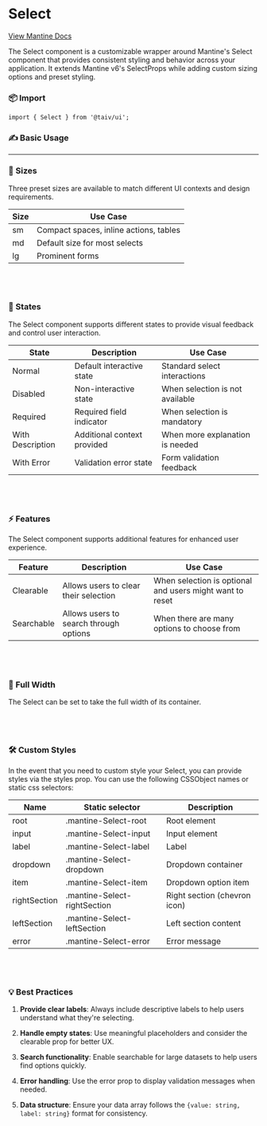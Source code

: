 
<Meta of={SelectStories} />

# Select

[View Mantine Docs](https://v6.mantine.dev/core/select/)

The Select component is a customizable wrapper around Mantine's Select component that provides consistent styling and behavior across your application. It extends Mantine v6's SelectProps while adding custom sizing options and preset styling.

### 📦 Import

```tsx
import { Select } from '@taiv/ui';
```

### ✍️ Basic Usage

<Canvas of={SelectStories.Default} height={900} />
<Controls of={SelectStories.Default} />

---

### 📐 Sizes

Three preset sizes are available to match different UI contexts and design requirements.

<Story of={SelectStories.Sizes} />

<table>
  <thead>
    <tr>
      <th>Size</th>
      <th>Use Case</th>
    </tr>
  </thead>
  <tbody>
    <tr>
      <td>sm</td>
      <td>Compact spaces, inline actions, tables</td>
    </tr>
    <tr>
      <td>md</td>
      <td>Default size for most selects</td>
    </tr>
    <tr>
      <td>lg</td>
      <td>Prominent forms</td>
    </tr>
  </tbody>
</table>

## <br />

### 🔄 States

The Select component supports different states to provide visual feedback and control user interaction.

<Story of={SelectStories.States} />

<table>
  <thead>
    <tr>
      <th>State</th>
      <th>Description</th>
      <th>Use Case</th>
    </tr>
  </thead>
  <tbody>
    <tr>
      <td>Normal</td>
      <td>Default interactive state</td>
      <td>Standard select interactions</td>
    </tr>
    <tr>
      <td>Disabled</td>
      <td>Non-interactive state</td>
      <td>When selection is not available</td>
    </tr>
    <tr>
      <td>Required</td>
      <td>Required field indicator</td>
      <td>When selection is mandatory</td>
    </tr>
    <tr>
      <td>With Description</td>
      <td>Additional context provided</td>
      <td>When more explanation is needed</td>
    </tr>
    <tr>
      <td>With Error</td>
      <td>Validation error state</td>
      <td>Form validation feedback</td>
    </tr>
  </tbody>
</table>

## <br />

### ⚡ Features

The Select component supports additional features for enhanced user experience.

<Story of={SelectStories.WithFeatures} />

<table>
  <thead>
    <tr>
      <th>Feature</th>
      <th>Description</th>
      <th>Use Case</th>
    </tr>
  </thead>
  <tbody>
    <tr>
      <td>Clearable</td>
      <td>Allows users to clear their selection</td>
      <td>When selection is optional and users might want to reset</td>
    </tr>
    <tr>
      <td>Searchable</td>
      <td>Allows users to search through options</td>
      <td>When there are many options to choose from</td>
    </tr>
  </tbody>
</table>

## <br />

### 📏 Full Width

The Select can be set to take the full width of its container.

<Story of={SelectStories.FullWidth} />

## <br />

### 🛠️ Custom Styles

In the event that you need to custom style your Select, you can provide styles via the styles prop. You can use the following CSSObject names or static css selectors:

<Story of={SelectStories.CustomStyles} />

<table>
  <thead>
    <tr>
      <th>Name</th>
      <th>Static selector</th>
      <th>Description</th>
    </tr>
  </thead>
  <tbody>
    <tr>
      <td>root</td>
      <td>.mantine-Select-root</td>
      <td>Root element</td>
    </tr>
    <tr>
      <td>input</td>
      <td>.mantine-Select-input</td>
      <td>Input element</td>
    </tr>
    <tr>
      <td>label</td>
      <td>.mantine-Select-label</td>
      <td>Label</td>
    </tr>
    <tr>
      <td>dropdown</td>
      <td>.mantine-Select-dropdown</td>
      <td>Dropdown container</td>
    </tr>
    <tr>
      <td>item</td>
      <td>.mantine-Select-item</td>
      <td>Dropdown option item</td>
    </tr>
    <tr>
      <td>rightSection</td>
      <td>.mantine-Select-rightSection</td>
      <td>Right section (chevron icon)</td>
    </tr>
    <tr>
      <td>leftSection</td>
      <td>.mantine-Select-leftSection</td>
      <td>Left section content</td>
    </tr>
    <tr>
      <td>error</td>
      <td>.mantine-Select-error</td>
      <td>Error message</td>
    </tr>
  </tbody>
</table>

## <br />

### 💡 Best Practices

1. **Provide clear labels**: Always include descriptive labels to help users understand what they're selecting.

2. **Handle empty states**: Use meaningful placeholders and consider the clearable prop for better UX.

3. **Search functionality**: Enable searchable for large datasets to help users find options quickly.

4. **Error handling**: Use the error prop to display validation messages when needed.

5. **Data structure**: Ensure your data array follows the `{value: string, label: string}` format for consistency.
